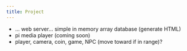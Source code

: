 ```yaml
---
title: Project
---
```


- ... web server... simple in memory array database (generate HTML)
- pi media player (coming soon)
- player, camera, coin, game, NPC (move toward if in range)?
